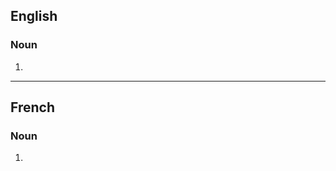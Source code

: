 ==English==

===Noun===
{{head|en|noun form}}

# {{plural of|keepsake|lang=en}}

----

==French==

===Noun===
{{head|fr|noun plural form|g=?}}

# {{plural of|keepsake|lang=fr}}